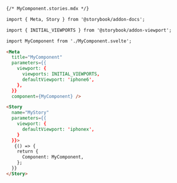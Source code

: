 ```md
{/* MyComponent.stories.mdx */}

import { Meta, Story } from '@storybook/addon-docs';

import { INITIAL_VIEWPORTS } from '@storybook/addon-viewport';

import MyComponent from './MyComponent.svelte';

<Meta
  title="MyComponent"
  parameters={{
    viewport: {
      viewports: INITIAL_VIEWPORTS,
      defaultViewport: 'iphone6',
    },
  }}
  component={MyComponent} />

<Story
  name="MyStory"
  parameters={{
    viewport: {
      defaultViewport: 'iphonex',
    }
  }}>
   {() => {
    return {
      Component: MyComponent,
    };
  }}
</Story>
```